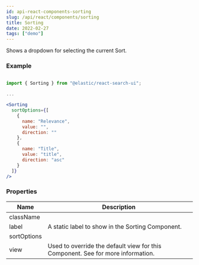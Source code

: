 ```yaml
---
id: api-react-components-sorting
slug: /api/react/components/sorting
title: Sorting
date: 2022-02-27
tags: ["demo"]
---
```


Shows a dropdown for selecting the current Sort.

### Example

```jsx

import { Sorting } from "@elastic/react-search-ui";

...

<Sorting
  sortOptions={[
    {
      name: "Relevance",
      value: "",
      direction: ""
    },
    {
      name: "Title",
      value: "title",
      direction: "asc"
    }
  ]}
/>
```

### Properties

| Name        | Description                                                                                                                                                                                 |
| ----------- | ------------------------------------------------------------------------------------------------------------------------------------------------------------------------------------------- |
| className   |                                                                                                                                                                                             |
| label       | A static label to show in the Sorting Component.                                                                                                                                            |
| sortOptions |                                                                                                                                                                                             |
| view        | Used to override the default view for this Component. See <DocLink id="advanced" section="component-views-and-html" text="Customization: Component views and HTML" /> for more information. |
